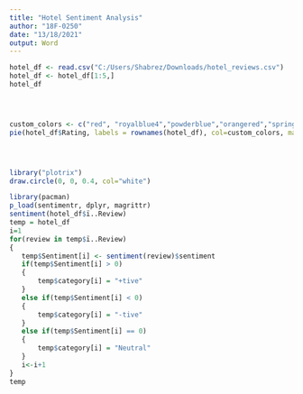 ```yaml
---
title: "Hotel Sentiment Analysis"
author: "18F-0250"
date: "13/18/2021"
output: Word
---
```


```r

hotel_df <- read.csv("C:/Users/Shabrez/Downloads/hotel_reviews.csv")
hotel_df <- hotel_df[1:5,]
hotel_df




custom_colors <- c("red", "royalblue4","powderblue","orangered","springgreen")
pie(hotel_df$Rating, labels = rownames(hotel_df), col=custom_colors, main = "Hotel Reviews Ratings")




library("plotrix")
draw.circle(0, 0, 0.4, col="white")

library(pacman)
p_load(sentimentr, dplyr, magrittr)
sentiment(hotel_df$ï..Review)
temp = hotel_df
i=1
for(review in temp$ï..Review)
{
   temp$Sentiment[i] <- sentiment(review)$sentiment
   if(temp$Sentiment[i] > 0)
   {
       temp$category[i] = "+tive"
   }
   else if(temp$Sentiment[i] < 0)
   {
       temp$category[i] = "-tive"
   }
   else if(temp$Sentiment[i] == 0)
   {
       temp$category[i] = "Neutral"
   }
   i<-i+1
}
temp

```
